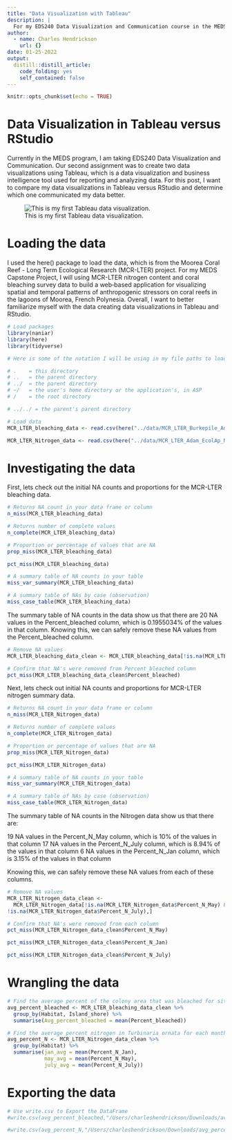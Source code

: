 ```yaml
---
title: "Data Visualization with Tableau"
description: |
  For my EDS240 Data Visualization and Communication course in the MEDS program, I explored the different data visualizations I could produce using Tableau compared to RStudio. I used Moorea Coral Reef (MCR) Long Term Ecological Reasearch (LTER) project survey data on nitrogen content in algea and coral bleaching in Moorea, Frech Polynesia. This data is directly from my MEDS Capstone Project.
author:
  - name: Charles Hendrickson
    url: {}
date: 01-25-2022
output:
  distill::distill_article:
    code_folding: yes
    self_contained: false
---
```



```r
knitr::opts_chunk$set(echo = TRUE)
```

# Data Visualization in Tableau versus RStudio

Currently in the MEDS program, I am taking EDS240 Data Visualization and Communication. Our second assignment was to create two data visualizations using Tableau, which is a data visualization and business intelligence tool used for reporting and analyzing data. For this post, I want to compare my data visualizations in Tableau versus RStudio and determine which one communicated my data better. 

![This is my first Tableau data visualization.](percent_bleached.jpg)

# Loading the data 

I used the here() package to load the data, which is from the Moorea Coral Reef - Long Term Ecological Research (MCR-LTER) project. For my MEDS Capstone Project, I will using MCR-LTER nitrogen content and coral bleaching survey data to build a web‐based application for visualizing spatial and temporal patterns of anthropogenic stressors on coral reefs in the lagoons of Moorea, French Polynesia. Overall, I want to better familiarize myself with the data creating data visualizations in Tableau and RStudio.

```r
# Load packages 
library(naniar)
library(here)
library(tidyverse)

```

```r
# Here is some of the notation I will be using in my file paths to load the data:

# .    = this directory
# ..   = the parent directory
# ../  = the parent directory
# ~/   = the user's home directory or the application's, in ASP
# /    = the root directory

# ../../ = the parent's parent directory
```
 
```r
# Load data
MCR_LTER_bleaching_data <- read.csv(here("../data/MCR_LTER_Burkepile_Adams_2016_Coral_Bleaching_Survey_20191023.csv"))

MCR_LTER_Nitrogen_data <- read.csv(here("../data/MCR_LTER_Adam_EcolAp_N_summary_20200331.csv"))

```

# Investigating the data

First, lets check out the initial NA counts and proportions for the MCR-LTER bleaching data. 

```r
# Returns NA count in your data frame or column
n_miss(MCR_LTER_bleaching_data)

# Returns number of complete values
n_complete(MCR_LTER_bleaching_data)

# Proportion or percentage of values that are NA
prop_miss(MCR_LTER_bleaching_data) 

pct_miss(MCR_LTER_bleaching_data)

# A summary table of NA counts in your table
miss_var_summary(MCR_LTER_bleaching_data)

# A summary table of NAs by case (observation)
miss_case_table(MCR_LTER_bleaching_data)
```

The summary table of NA counts in the data show us that there are 20 NA values in the  Percent_bleached column, which is 0.1955034% of the values in that column. Knowing this, we can safely remove these NA values from the Percent_bleached column. 

```r
# Remove NA values 
MCR_LTER_bleaching_data_clean <- MCR_LTER_bleaching_data[!is.na(MCR_LTER_bleaching_data$Percent_bleached), ]

# Confirm that NA's were removed from Percent_bleached column
pct_miss(MCR_LTER_bleaching_data_clean$Percent_bleached)
```

Next, lets check out initial NA counts and proportions for MCR-LTER nitrogen summary data. 

```r
# Returns NA count in your data frame or column
n_miss(MCR_LTER_Nitrogen_data)

# Returns number of complete values
n_complete(MCR_LTER_Nitrogen_data)

# Proportion or percentage of values that are NA
prop_miss(MCR_LTER_Nitrogen_data) 

pct_miss(MCR_LTER_Nitrogen_data)

# A summary table of NA counts in your table
miss_var_summary(MCR_LTER_Nitrogen_data)

# A summary table of NAs by case (observation)
miss_case_table(MCR_LTER_Nitrogen_data)
```

The summary table of NA counts in the Nitrogen data show us that there are:

19 NA values in the Percent_N_May column, which is 10% of the values in that column
17 NA values in the Percent_N_July column, which is 8.94% of the values in that column
6 NA values in the Percent_N_Jan column, which is 3.15% of the values in that column

Knowing this, we can safely remove these NA values from each of these columns.

```r
# Remove NA values 
MCR_LTER_Nitrogen_data_clean <- 
  MCR_LTER_Nitrogen_data[!is.na(MCR_LTER_Nitrogen_data$Percent_N_May) &            !is.na(MCR_LTER_Nitrogen_data$Percent_N_Jan) &
!is.na(MCR_LTER_Nitrogen_data$Percent_N_July),]

# Confirm that NA's were removed from each column
pct_miss(MCR_LTER_Nitrogen_data_clean$Percent_N_May)

pct_miss(MCR_LTER_Nitrogen_data_clean$Percent_N_Jan)

pct_miss(MCR_LTER_Nitrogen_data_clean$Percent_N_July)

```

# Wrangling the data 


```r
# Find the average percent of the colony area that was bleached for sites at each cardinal direction of shoreline (N, SE, SW) and for each species
avg_percent_bleached <- MCR_LTER_bleaching_data_clean %>%
  group_by(Habitat, Island_shore) %>% 
  summarise(Avg_percent_bleached = mean(Percent_bleached))

```


```r
# Find the average percent nitrogen in Turbinaria ornata for each month and habitat type  
avg_percent_N <- MCR_LTER_Nitrogen_data_clean %>% 
  group_by(Habitat) %>% 
  summarise(jan_avg = mean(Percent_N_Jan), 
            may_avg = mean(Percent_N_May), 
            july_avg = mean(Percent_N_July))

```


# Exporting the data

```r
# Use write.csv to Export the DataFrame
#write.csv(avg_percent_bleached,"/Users/charleshendrickson/Downloads/avg_percent_bleached.csv", row.names = FALSE)

#write.csv(avg_percent_N,"/Users/charleshendrickson/Downloads/avg_percent_N.csv", row.names = FALSE)
```



